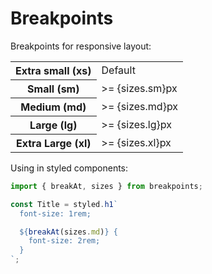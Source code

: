 
<Meta title="layout/breakpoints" />

# Breakpoints

Breakpoints for responsive layout:

<table>
	<tr>
		<th> Extra small (xs) </th>
		<td>Default</td>
	</tr>
	<tr>
		<th> Small (sm) </th>
		<td>>= {sizes.sm}px</td>
	</tr>
	<tr>
		<th> Medium (md) </th>
		<td>>= {sizes.md}px</td>
	</tr>
	<tr>
		<th> Large (lg) </th>
		<td>>= {sizes.lg}px</td>
	</tr>
	<tr>
		<th> Extra Large (xl) </th>
		<td>>= {sizes.xl}px</td>
	</tr>
</table>

Using in styled components:

```jsx
import { breakAt, sizes } from breakpoints;

const Title = styled.h1`
  font-size: 1rem;

  ${breakAt(sizes.md)} {
    font-size: 2rem;
  }
`;


```
